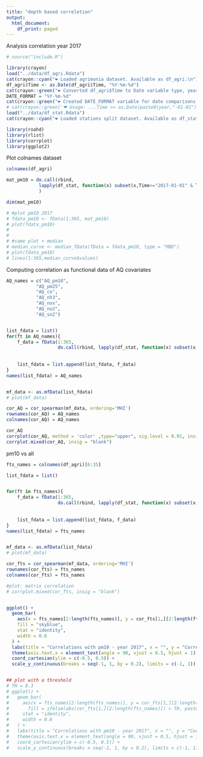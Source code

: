 ```yaml
---
title: "depth based correletion"
output:
  html_document:
    df_print: paged
---
```


Analysis correlation year 2017




```r
# source("include.R")

library(crayon)
load("../data/df_agri.Rdata")
cat(crayon::cyan("❤ Loaded agrimonia dataset. Available as df_agri.\n"))
df_agri$Time <- as.Date(df_agri$Time, "%Y-%m-%d")
cat(crayon::green("❤ Converted df_agri$Time to Date variable type, year-month-day.\n"))
DATE_FORMAT = "%Y-%m-%d"
cat(crayon::green("❤ Created DATE_FORMAT variable for date comparisons.\n"))
# cat(crayon::green('❤ Usage: ...Time >= as.Date(paste0(year,"-01-01"),DATE_FORMAT).\n'))
load("../data/df_stat.Rdata")
cat(crayon::cyan("❤ Loaded stations split dataset. Available as df_stat.\n"))

```

```r
library(roahd)
library(rlist)
library(corrplot)
library(ggplot2)
```

Plot colnames dataset
```r
colnames(df_agri)
```


```r
mat_pm10 = do.call(rbind, 
			lapply(df_stat, function(x) subset(x,Time>="2017-01-01" & Time<="2017-12-31")$AQ_pm10)
			)

dim(mat_pm10)

# #plot pm10 2017
# fdata_pm10 <- fData(1:365, mat_pm10)
# plot(fdata_pm10)
# 
# 
# #same plot + median
# median_curve <- median_fData(fData = fdata_pm10, type = "MBD")
# plot(fdata_pm10)
# lines(1:365,median_curve$values)
```


Computing correlation as functional data of AQ covariates

```r
AQ_names = c("AQ_pm10",
		   "AQ_pm25",
		   "AQ_co",
		   "AQ_nh3",
		   "AQ_nox",
		   "AQ_no2",
		   "AQ_so2")


list_fdata = list()
for(ft in AQ_names){
	f_data = fData(1:365,
				   do.call(rbind, lapply(df_stat, function(x) subset(x,Time>="2017-01-01" & Time<="2017-12-31")[[ft]])))
	
	
	list_fdata = list.append(list_fdata, f_data)
}
names(list_fdata) = AQ_names


mf_data <- as.mfData(list_fdata)
# plot(mf_data)

```


```r
cor_AQ = cor_spearman(mf_data, ordering='MHI')
rownames(cor_AQ) = AQ_names
colnames(cor_AQ) = AQ_names

cor_AQ
corrplot(cor_AQ, method = 'color' ,type="upper", sig.level = 0.01, insig = "blank")
corrplot.mixed(cor_AQ, insig = "blank")
```


pm10 vs all


```r
fts_names = colnames(df_agri)[6:35]

list_fdata = list()


for(ft in fts_names){
	f_data = fData(1:365,
				   do.call(rbind, lapply(df_stat, function(x) subset(x,Time>="2017-01-01" & Time<="2017-12-31")[[ft]])))
	
	
	list_fdata = list.append(list_fdata, f_data)
}
names(list_fdata) = fts_names


mf_data <- as.mfData(list_fdata)
# plot(mf_data)


```


```r
cor_fts = cor_spearman(mf_data, ordering='MHI')
rownames(cor_fts) = fts_names
colnames(cor_fts) = fts_names

#plot: matrix correlation
# corrplot.mixed(cor_fts, insig = "blank")


ggplot() +
  geom_bar(
    aes(x = fts_names[2:length(fts_names)], y = cor_fts[1,][2:length(fts_names)]),
    fill = "skyblue",
    stat = "identity",
    width = 0.6
  ) +
  labs(title = "Correlations with pm10 - year 2017", x = "", y = "Correlation") +
  theme(axis.text.x = element_text(angle = 90, vjust = 0.5, hjust = 1)) +
  coord_cartesian(ylim = c(-0.5, 0.5)) +
  scale_y_continuous(breaks = seq(-1, 1, by = 0.2), limits = c(-1, 1))


## plot with a threshold
# TH = 0.3
# ggplot() +
#   geom_bar(
#     aes(x = fts_names[2:length(fts_names)], y = cor_fts[1,][2:length(fts_names)],
#     	fill = ifelse(abs(cor_fts[1,][2:length(fts_names)]) > TH, paste("corr > ", TH), paste("corr < ", TH))),
#     stat = "identity",
#     width = 0.6
#   ) +
#   labs(title = "Correlations with pm10 - year 2017", x = "", y = "Correlation", fill = paste("Threshlod ", TH)) +
#   theme(axis.text.x = element_text(angle = 90, vjust = 0.5, hjust = 1)) +
#   coord_cartesian(ylim = c(-0.5, 0.5)) +
#   scale_y_continuous(breaks = seq(-1, 1, by = 0.2), limits = c(-1, 1))


```



